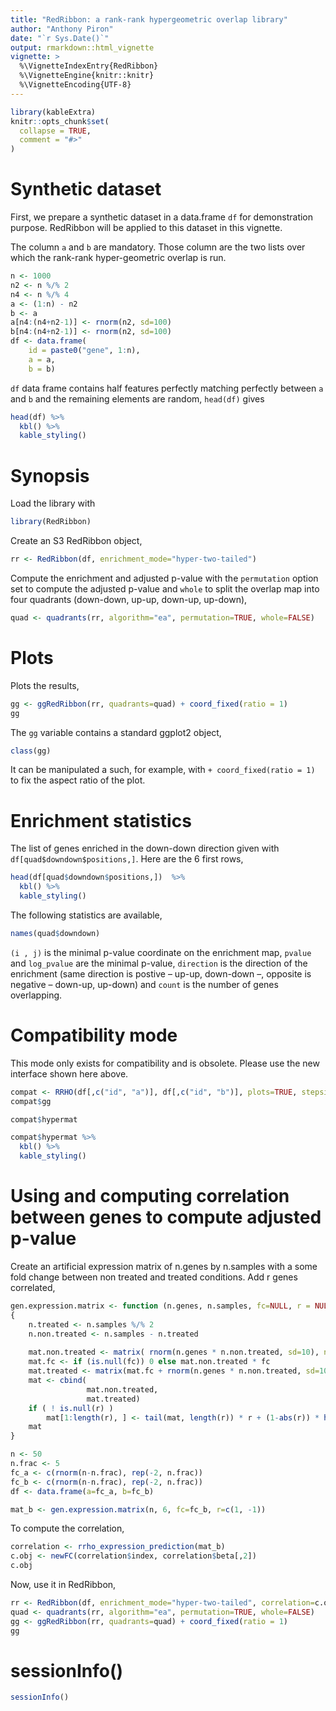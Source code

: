 ```yaml
---
title: "RedRibbon: a rank-rank hypergeometric overlap library"
author: "Anthony Piron"
date: "`r Sys.Date()`"
output: rmarkdown::html_vignette
vignette: >
  %\VignetteIndexEntry{RedRibbon}
  %\VignetteEngine{knitr::knitr}
  %\VignetteEncoding{UTF-8}
---
```


```r
library(kableExtra)
knitr::opts_chunk$set(
  collapse = TRUE,
  comment = "#>"
)
```

# Synthetic dataset


First, we prepare a synthetic dataset in a data.frame `df` for demonstration purpose. RedRibbon will be applied to this dataset in this vignette.

The column `a` and `b` are mandatory. Those column are the two lists over which the rank-rank hyper-geometric overlap is run.

```r
n <- 1000
n2 <- n %/% 2
n4 <- n %/% 4
a <- (1:n) - n2
b <- a
a[n4:(n4+n2-1)] <- rnorm(n2, sd=100)
b[n4:(n4+n2-1)] <- rnorm(n2, sd=100)
df <- data.frame(
	id = paste0("gene", 1:n),
	a = a,
	b = b)
```

`df` data frame contains half features perfectly matching perfectly between `a` and `b` and the remaining elements are random, `head(df)` gives
	
```r
head(df) %>%
  kbl() %>%
  kable_styling()
```

# Synopsis


Load the library with

```r
library(RedRibbon)
```

Create an S3 RedRibbon object,

```r
rr <- RedRibbon(df, enrichment_mode="hyper-two-tailed")
```

Compute the enrichment and adjusted p-value with the `permutation` option set to compute the adjusted p-value and `whole` to split the overlap map into four quadrants (down-down, up-up, down-up, up-down),

```r
quad <- quadrants(rr, algorithm="ea", permutation=TRUE, whole=FALSE)
```

# Plots

Plots the results,

```r
gg <- ggRedRibbon(rr, quadrants=quad) + coord_fixed(ratio = 1)
gg
```

The `gg` variable contains a standard ggplot2 object,
```r
class(gg)
```

It can be manipulated a such, for example, with `+ coord_fixed(ratio = 1)` to fix the aspect ratio of the plot.


# Enrichment statistics

The list of genes enriched in the down-down direction given with `df[quad$downdown$positions,]`. Here are the 6 first rows,
```r
head(df[quad$downdown$positions,])  %>%
  kbl() %>%
  kable_styling()
```

The following statistics are available,

```r
names(quad$downdown)
```

`(i , j)` is the  minimal p-value coordinate on the enrichment map, `pvalue` and `log_pvalue` are the minimal p-value, `direction` is the direction of the enrichment (same direction is postive -- up-up, down-down --, opposite is negative -- down-up, up-down) and `count` is the number of genes overlapping.

# Compatibility mode


This mode only exists for compatibility and is obsolete. Please use the new interface shown here above.

```r
compat <- RRHO(df[,c("id", "a")], df[,c("id", "b")], plots=TRUE, stepsize=n %/% 10)
compat$gg
```

```r
compat$hypermat
```
```r
compat$hypermat %>%
  kbl() %>%
  kable_styling()
```

# Using and computing correlation between genes to compute adjusted p-value

Create an artificial expression matrix of n.genes by n.samples with a some fold change between
non treated and treated conditions. Add r genes correlated,

```r
gen.expression.matrix <- function (n.genes, n.samples, fc=NULL, r = NULL)
{
	n.treated <- n.samples %/% 2
	n.non.treated <- n.samples - n.treated
	
	mat.non.treated <- matrix( rnorm(n.genes * n.non.treated, sd=10), nrow = n.genes)
	mat.fc <- if (is.null(fc)) 0 else mat.non.treated * fc
	mat.treated <- matrix(mat.fc + rnorm(n.genes * n.non.treated, sd=10) , nrow = n.genes)
	mat <- cbind(
		         mat.non.treated,
		         mat.treated)
	if ( ! is.null(r) )
		mat[1:length(r), ] <- tail(mat, length(r)) * r + (1-abs(r)) * head(mat, length(r))
    mat
}

n <- 50
n.frac <- 5
fc_a <- c(rnorm(n-n.frac), rep(-2, n.frac))
fc_b <- c(rnorm(n-n.frac), rep(-2, n.frac))
df <- data.frame(a=fc_a, b=fc_b)

mat_b <- gen.expression.matrix(n, 6, fc=fc_b, r=c(1, -1))
```

To compute the correlation,

```r
correlation <- rrho_expression_prediction(mat_b)
c.obj <- newFC(correlation$index, correlation$beta[,2])
c.obj
```

Now, use it in RedRibbon,

```r
rr <- RedRibbon(df, enrichment_mode="hyper-two-tailed", correlation=c.obj)
quad <- quadrants(rr, algorithm="ea", permutation=TRUE, whole=FALSE)
gg <- ggRedRibbon(rr, quadrants=quad) + coord_fixed(ratio = 1)
gg

```

# sessionInfo()

```r
sessionInfo()
```
